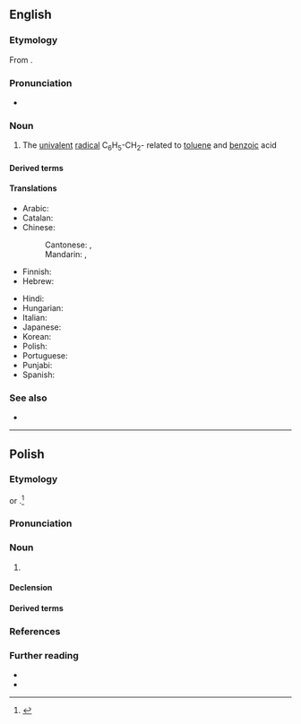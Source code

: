==English==
{{wp}}

===Etymology===
From {{affix|en|benz-|-yl}}.

===Pronunciation===
{{rfp|en}}
* {{audio|en|en-us-benzyl.ogg|Audio (US)}}

===Noun===
{{en-noun}}

# {{lb|en|organic chemistry|especially in combination}} The [[univalent]] [[radical]] C<sub>6</sub>H<sub>5</sub>-CH<sub>2</sub>- related to [[toluene]] and [[benzoic]] acid

====Derived terms====
{{der2|en|benzylhydroxylamine|benzyloxycarbonyl|N-benzyl-N-isopropylpivalamide|benzyl alcohol|benzyl cellulose|benzyl chloride}}

====Translations====
{{trans-top|chemical compound}}
* Arabic: {{t|ar|بَنْزِيل}}
* Catalan: {{t|ca|benzil|m}}
* Chinese:
*: Cantonese: {{t|yue|苄|tr=bin6}}, {{t|yue|苄基|tr=bin6 gei1}}
*: Mandarin: {{t+|cmn|苄|tr=biàn}}, {{t+|cmn|苄基|tr=biànjī}}
* Finnish: {{t|fi|bentsyyli}}
* Hebrew: {{t|he|בנזיל}}
{{trans-mid}}
* Hindi: {{t|hi|धूपल}}
* Hungarian: {{t|hu|benzil}}
* Italian: {{t+|it|benzile|m}}
* Japanese: {{t|ja|ベンジル基|tr=ベンジルき, benjiru-ki}}
* Korean: {{t|ko|벤질기}}
* Polish: {{t+|pl|benzyl|m}}
* Portuguese: {{t|pt|benzilo|m}}
* Punjabi: {{t|pa|ਬੈਨਜ਼ਾਈਲ}}
* Spanish: {{t|es|bencilo|m}}
{{trans-bottom}}

===See also===
* {{l|en|benzylene}}

----

==Polish==
{{wp|lang=pl}}

===Etymology===
{{bor+|pl|fr|benzyle}} or {{bor|pl|en|benzyl}}.<ref>{{R:pl:SJPD}}</ref>

===Pronunciation===
{{pl-p}}

===Noun===
{{pl-noun|m-in}}

# {{lb|pl|organic chemistry}} {{l|en|benzyl}}

====Declension====
{{pl-decl-noun-m-in|tantum=s}}

====Derived terms====
{{col3|pl|title=adjective|benzylowy}}

===References===
<references/>

===Further reading===
* {{R:pl:WSJP}}
* {{R:pl:PWN}}